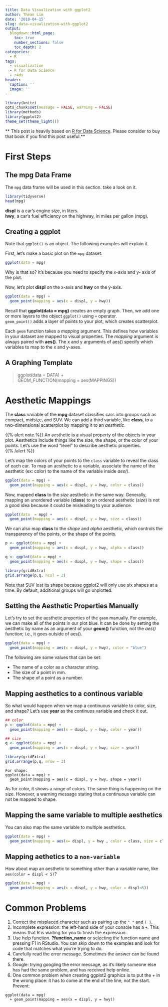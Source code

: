 ```yaml
---
title: Data Visualization with ggplot2
author: Thean Lim
date: '2018-04-15'
slug: data-visualization-with-ggplot2
output:
  blogdown::html_page:
    toc: true
    number_sections: false
    toc_depth: 2
categories:
  - R
tags:
  - visualization
  - R for Data Science
  - r4ds
header:
  caption: ''
  image: ''
---
```


```r
library(knitr)
opts_chunk$set(message = FALSE, warning = FALSE)
library(methods)
library(ggplot2)
theme_set(theme_light())
```

** This post is heavily based on [R for Data Science](http://r4ds.had.co.nz/). Please consider to buy that book if you find this post useful.** 

# First Steps
## The mpg Data Frame

The `mpg` data frame will be used in this section. take a look on it.

```r
library(tidyverse)
head(mpg)
```
__displ__ is a car's engine size, in liters.  
__hwy__, a car's fuel efficiency on the highway, in miles per gallon (mpg).  

## Creating a ggplot

Note that `ggplot()` is an object. The following examples will explain it.

First, let's make a basic plot on the `mpg` dataset:

```r
ggplot(data = mpg)
```

Why is that so? It's because you need to specify the x-axis and y- axis of the plot.  


Now, let's plot __displ__ on the x-axis and __hwy__ on the y-axis.
```r
ggplot(data = mpg) +
  geom_point(mapping = aes(x = displ, y = hwy))
```

Recall that __ggplot(data = mpg)__ creates an empty graph. Then, we add one or more layers to the object `ggplot()` using `+` operator.  
`geom_point()` adds a layer of points to your plot, which creates scatterplot.  

\bigskip

Each `geom` function takes a *mapping* argument. This defines how variables in your dataset are mapped to visual properties. The *mapping* argument is always paired with __aes()__. The x and y arguments of aes() specify which variables to map to the x and y-axes.

## A Graphing Template

> ggplot(data = DATA) +  
        GEOM_FUNCTION(mapping = aes(MAPPINGS))

# Aesthetic Mappings

The **class** variable of the **mpg** dataset classifies cars into groups such as compact, midsize, and SUV. We can add a third variable, like **class**, to a two-dimensional scatterplot by mapping it to an *aesthetic*. 

{{% alert note %}}
An aesthetic is a visual property of the objects in your plot. Aesthetics include things like the size, the shape, or the color of your points. Let's use the word "level" to describe aesthetic properties.  
{{% /alert %}}

Let's map the colors of your points to the `class` variable to reveal the class of each car. To map an aesthetic to a variable, associate the name of the aesthetic (ex: color) to the name of the variable inside *aes()*. 

```r
ggplot(data = mpg) + 
  geom_point(mapping = aes(x = displ, y = hwy, color = class))
```

\bigskip

Now, mapped **class** to the *size* aesthetic in the same way. Generally, mapping an unordered variable (**class**) to an ordered aesthetic (*size*) is not a good idea because it could be misleading to your audience.

```r
ggplot(data  = mpg) + 
  geom_point(mapping = aes(x = displ, y = hwy, size = class))
```

\bigskip

We can also map **class** to the *shape* and *alpha* aesthetic, which controls the transparency of the points, or the shape of the points.

```r
p <- ggplot(data = mpg) + 
  geom_point(mapping = aes(x = displ, y = hwy, alpha = class))

q <- ggplot(data = mpg) +
  geom_point(mapping = aes(x = displ, y = hwy, shape = class))

library(gridExtra)
grid.arrange(p,q, ncol = 2)
```
Note that SUV lost its shape because ggplot2 will only use six shapes at a time. By default, additional groups will go unplotted.  

\bigskip

## Setting the Aesthetic Properties Manually

Let's try to set the aesthetic properties of the `geom` manually. For example, we can make all of the points in our plot blue. It can be done by setting the aesthetic by name as an argument of your **geom()** function, not the *aes()* function; i.e., it goes outside of aes().

```r
ggplot(data = mpg) + 
  geom_point(mapping = aes(x = displ, y = hwy), color = "blue")
```

The following are some values that can be set:

* The name of a color as a character string.
* The size of a point in mm.
* The shape of a point as a number.  

## Mapping aesthetics to a continous variable

So what would happen when we map a continuous variable to color, size, and shape? Let's use **year** as the continuos variable and check it out.

```r
## color
p <- ggplot(data = mpg) +
  geom_point(mapping = aes(x = displ, y = hwy, color = year))

## size
q <- ggplot(data = mpg) +
  geom_point(mapping = aes(x = displ, y = hwy, size = year))

library(gridExtra)
grid.arrange(p,q, nrow = 2)
```

```
For shape:
ggplot(data = mpg) +  
  geom_point(mapping = aes(x = displ, y = hwy, shape = year))
```

As for color, it shows a range of colors. The same thing is happening on the size. However, a warning message stating that a continuous variable can not be mapped to shape.  

## Mapping the same variable to multiple aesthetics

You can also map the same variable to multiple aesthetics.

```r
ggplot(data = mpg) +
  geom_point(mapping = aes(x= displ, y = hwy , color = class, size = class, shape = class))
```

## Mapping aethetics to a `non-variable`

How about map an aesthetic to something other than a variable name, like `aes(color = displ < 5)`?  

```r
ggplot(data = mpg) + 
  geom_point(mapping = aes(x = displ, y = hwy, color = displ<5))
```

# Common Problems

1. Correct the misplaced character such as pairing up the `" "` and `( )`.
2. Incomplete expression: the left-hand side of your console has a `+`. This means that R is waiting for you to finish the expression.
3. Use help function. **?function_name** or selecting the function name and pressing F1 in RStudio. You can skip down to the examples and look for code that matches what you're trying to do.
4. Carefully read the error message. Sometimes the answer can be found there.
5. Google: trying googling the error message, as it's likely someone else has had the same problem, and has received help online.
6. One common problem when creating ggplot2 graphics is to put the + in the wrong place: it has to come at the end of the line, not the start. Prevent:

```
ggplot(data = mpg)  
  + geom_point(mapping = aes(x = displ, y = hwy))
```
